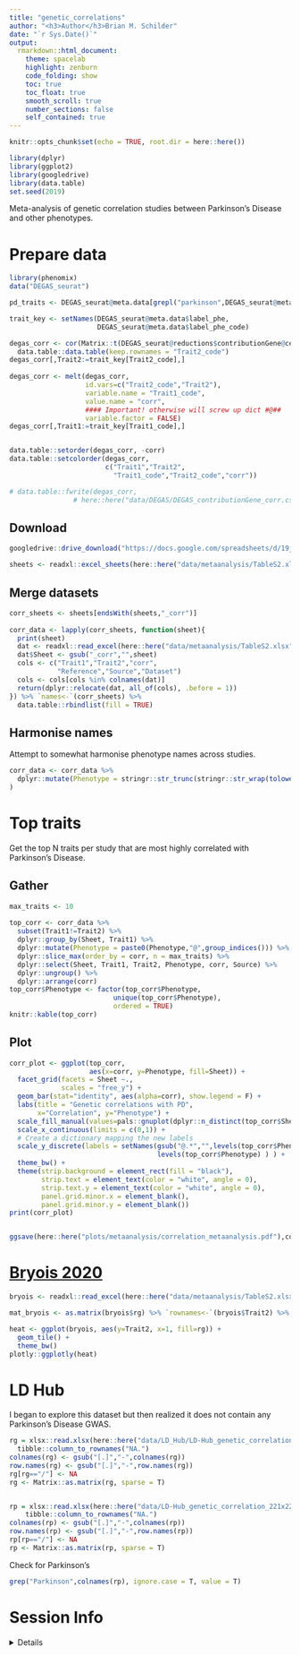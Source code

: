 ```yaml
---
title: "genetic_correlations"
author: "<h3>Author</h3>Brian M. Schilder"
date: "`r Sys.Date()`"
output: 
  rmarkdown::html_document: 
    theme: spacelab
    highlight: zenburn 
    code_folding: show 
    toc: true 
    toc_float: true
    smooth_scroll: true
    number_sections: false 
    self_contained: true 
---
```


```r
knitr::opts_chunk$set(echo = TRUE, root.dir = here::here())

library(dplyr)
library(ggplot2)
library(googledrive)
library(data.table)
set.seed(2019)
```


Meta-analysis of genetic correlation studies between Parkinson's Disease and other phenotypes.

# Prepare data


```r
library(phenomix)
data("DEGAS_seurat")

pd_traits <- DEGAS_seurat@meta.data[grepl("parkinson",DEGAS_seurat@meta.data$label_phe, ignore.case = TRUE),]

trait_key <- setNames(DEGAS_seurat@meta.data$label_phe,
                      DEGAS_seurat@meta.data$label_phe_code)

degas_corr <- cor(Matrix::t(DEGAS_seurat@reductions$contributionGene@cell.embeddings))[,rownames(pd_traits)] %>%
  data.table::data.table(keep.rownames = "Trait2_code")
degas_corr[,Trait2:=trait_key[Trait2_code],] 
 
degas_corr <- melt(degas_corr, 
                   id.vars=c("Trait2_code","Trait2"), 
                   variable.name = "Trait1_code", 
                   value.name = "corr",
                   #### Important! otherwise will screw up dict #@##
                   variable.factor = FALSE)
degas_corr[,Trait1:=trait_key[Trait1_code],]


data.table::setorder(degas_corr, -corr)
data.table::setcolorder(degas_corr,
                        c("Trait1","Trait2",
                          "Trait1_code","Trait2_code","corr"))

# data.table::fwrite(degas_corr,
                # here::here("data/DEGAS/DEGAS_contributionGene_corr.csv"))
```


## Download

```r
googledrive::drive_download("https://docs.google.com/spreadsheets/d/19jz9l2P7W2f1PWT9t3x0L8h6VQL021RdRI7D4FAOjX0/edit?usp=sharing#gid=1366974120", path = here::here("data/metaanalysis/TableS2.xlsx"), overwrite = T)

sheets <- readxl::excel_sheets(here::here("data/metaanalysis/TableS2.xlsx")) 
```

## Merge datasets

```r
corr_sheets <- sheets[endsWith(sheets,"_corr")]
 
corr_data <- lapply(corr_sheets, function(sheet){
  print(sheet)
  dat <- readxl::read_excel(here::here("data/metaanalysis/TableS2.xlsx"), sheet = sheet) 
  dat$Sheet <- gsub("_corr","",sheet) 
  cols <- c("Trait1","Trait2","corr",
            "Reference","Source","Dataset")  
  cols <- cols[cols %in% colnames(dat)]
  return(dplyr::relocate(dat, all_of(cols), .before = 1))
}) %>% `names<-`(corr_sheets) %>%
  data.table::rbindlist(fill = TRUE)

```

## Harmonise names

Attempt to somewhat harmonise phenotype names across studies.

```r
corr_data <- corr_data %>% 
  dplyr::mutate(Phenotype = stringr::str_trunc(stringr::str_wrap(tolower(Trait2), 50),50)
) 
```



# Top traits

Get the top N traits per study that are most highly correlated with Parkinson's Disease.

## Gather 

```r
max_traits <- 10
  
top_corr <- corr_data %>% 
  subset(Trait1!=Trait2) %>%
  dplyr::group_by(Sheet, Trait1) %>%
  dplyr::mutate(Phenotype = paste0(Phenotype,"@",group_indices())) %>%
  dplyr::slice_max(order_by = corr, n = max_traits) %>%
  dplyr::select(Sheet, Trait1, Trait2, Phenotype, corr, Source) %>% 
  dplyr::ungroup() %>%
  dplyr::arrange(corr)
top_corr$Phenotype <- factor(top_corr$Phenotype, 
                          unique(top_corr$Phenotype),
                          ordered = TRUE)
knitr::kable(top_corr)
```

## Plot

```r
corr_plot <- ggplot(top_corr, 
                    aes(x=corr, y=Phenotype, fill=Sheet)) +
  facet_grid(facets = Sheet ~., 
             scales = "free_y") + 
  geom_bar(stat="identity", aes(alpha=corr), show.legend = F) +
  labs(title = "Genetic correlations with PD",
       x="Correlation", y="Phenotype") +
  scale_fill_manual(values=pals::gnuplot(dplyr::n_distinct(top_corr$Sheet)+1 ) ) +
  scale_x_continuous(limits = c(0,1)) +
  # Create a dictionary mapping the new labels
  scale_y_discrete(labels = setNames(gsub("@.*","",levels(top_corr$Phenotype)),
                                     levels(top_corr$Phenotype) ) ) + 
  theme_bw() +
  theme(strip.background = element_rect(fill = "black"), 
        strip.text = element_text(color = "white", angle = 0),
        strip.text.y = element_text(color = "white", angle = 0),
        panel.grid.minor.x = element_blank(),
        panel.grid.minor.y = element_blank())
print(corr_plot)


ggsave(here::here("plots/metaanalysis/correlation_metaanalysis.pdf"),corr_plot, dpi = 300, height = 15)
```

 


# [Bryois 2020](https://www.nature.com/articles/s41588-020-0610-9)

```r
bryois <- readxl::read_excel(here::here("data/metaanalysis/TableS2.xlsx"), sheet="Bryois2020_corr")

mat_bryois <- as.matrix(bryois$rg) %>% `rownames<-`(bryois$Trait2) %>% `colnames<-`("rg")

heat <- ggplot(bryois, aes(y=Trait2, x=1, fill=rg)) +
  geom_tile() + 
  theme_bw()
plotly::ggplotly(heat)
```



# LD Hub 

I began to explore this dataset but then realized it does not contain any Parkinson's Disease GWAS.

```r
rg = xlsx::read.xlsx(here::here("data/LD_Hub/LD-Hub_genetic_correlation_221x221_no_ENIGMA.xlsx"), sheetName = "rG") %>% 
  tibble::column_to_rownames("NA.")
colnames(rg) <- gsub("[.]","-",colnames(rg))
row.names(rg) <- gsub("[.]","-",row.names(rg))
rg[rg=="/"] <- NA 
rg <- Matrix::as.matrix(rg, sparse = T)


rp = xlsx::read.xlsx(here::here("data/LD-Hub_genetic_correlation_221x221_no_ENIGMA.xlsx"), sheetName = "rP")%>%
    tibble::column_to_rownames("NA.")
colnames(rp) <- gsub("[.]","-",colnames(rp))
row.names(rp) <- gsub("[.]","-",row.names(rp))
rp[rp=="/"] <- NA 
rp <- Matrix::as.matrix(rp, sparse = T)

```

Check for Parkinson's

```r
grep("Parkinson",colnames(rp), ignore.case = T, value = T)
```


# Session Info

<details> 

```r
utils::sessionInfo()
```

</details>

